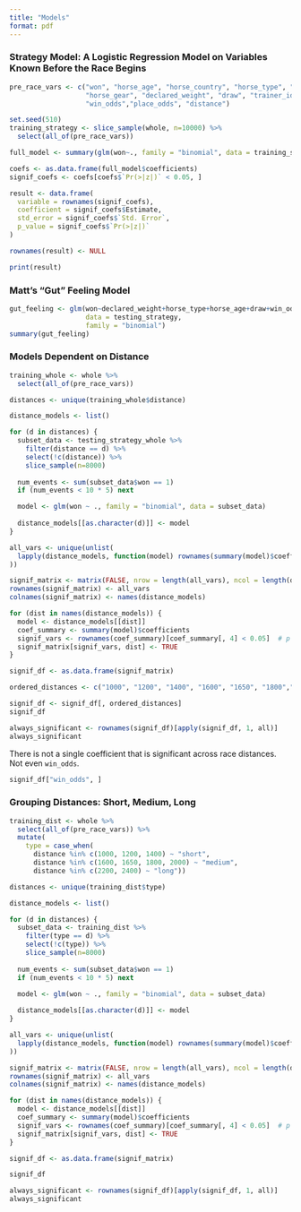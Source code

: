 ```yaml
---
title: "Models"
format: pdf
---
```


### Strategy Model: A Logistic Regression Model on Variables Known Before the Race Begins

```r
pre_race_vars <- c("won", "horse_age", "horse_country", "horse_type", "horse_rating",
                   "horse_gear", "declared_weight", "draw", "trainer_id", "jockey_id",
                   "win_odds","place_odds", "distance")

set.seed(510)
training_strategy <- slice_sample(whole, n=10000) %>% 
  select(all_of(pre_race_vars))
```

```r
full_model <- summary(glm(won~., family = "binomial", data = training_strategy))
```
```r
coefs <- as.data.frame(full_model$coefficients)
signif_coefs <- coefs[coefs$`Pr(>|z|)` < 0.05, ]

result <- data.frame(
  variable = rownames(signif_coefs),
  coefficient = signif_coefs$Estimate,
  std_error = signif_coefs$`Std. Error`,
  p_value = signif_coefs$`Pr(>|z|)`
)

rownames(result) <- NULL

print(result)
```

### Matt's "Gut" Feeling Model

```r
gut_feeling <- glm(won~declared_weight+horse_type+horse_age+draw+win_odds,
                   data = testing_strategy,
                   family = "binomial")
summary(gut_feeling)
```

### Models Dependent on Distance

```r
training_whole <- whole %>% 
  select(all_of(pre_race_vars))
```


```r
distances <- unique(training_whole$distance)

distance_models <- list()

for (d in distances) {
  subset_data <- testing_strategy_whole %>% 
    filter(distance == d) %>% 
    select(!c(distance)) %>% 
    slice_sample(n=8000)
  
  num_events <- sum(subset_data$won == 1)
  if (num_events < 10 * 5) next

  model <- glm(won ~ ., family = "binomial", data = subset_data)
  
  distance_models[[as.character(d)]] <- model
}
```
```r
all_vars <- unique(unlist(
  lapply(distance_models, function(model) rownames(summary(model)$coefficients))
))

signif_matrix <- matrix(FALSE, nrow = length(all_vars), ncol = length(distance_models))
rownames(signif_matrix) <- all_vars
colnames(signif_matrix) <- names(distance_models)

for (dist in names(distance_models)) {
  model <- distance_models[[dist]]
  coef_summary <- summary(model)$coefficients
  signif_vars <- rownames(coef_summary)[coef_summary[, 4] < 0.05]  # p < 0.05
  signif_matrix[signif_vars, dist] <- TRUE
}

signif_df <- as.data.frame(signif_matrix)

ordered_distances <- c("1000", "1200", "1400", "1600", "1650", "1800","2000", "2200")

signif_df <- signif_df[, ordered_distances]
signif_df
```
```r
always_significant <- rownames(signif_df)[apply(signif_df, 1, all)]
always_significant
```

There is not a single coefficient that is significant across race distances. Not even `win_odds`.

```r
signif_df["win_odds", ]
```

### Grouping Distances: Short, Medium, Long

```r
training_dist <- whole %>% 
  select(all_of(pre_race_vars)) %>% 
  mutate(
    type = case_when(
      distance %in% c(1000, 1200, 1400) ~ "short",
      distance %in% c(1600, 1650, 1800, 2000) ~ "medium",
      distance %in% c(2200, 2400) ~ "long"))
```

```r
distances <- unique(training_dist$type)

distance_models <- list()

for (d in distances) {
  subset_data <- training_dist %>% 
    filter(type == d) %>% 
    select(!c(type)) %>% 
    slice_sample(n=8000)
  
  num_events <- sum(subset_data$won == 1)
  if (num_events < 10 * 5) next

  model <- glm(won ~ ., family = "binomial", data = subset_data)
  
  distance_models[[as.character(d)]] <- model
}
```

```r
all_vars <- unique(unlist(
  lapply(distance_models, function(model) rownames(summary(model)$coefficients))
))

signif_matrix <- matrix(FALSE, nrow = length(all_vars), ncol = length(distance_models))
rownames(signif_matrix) <- all_vars
colnames(signif_matrix) <- names(distance_models)

for (dist in names(distance_models)) {
  model <- distance_models[[dist]]
  coef_summary <- summary(model)$coefficients
  signif_vars <- rownames(coef_summary)[coef_summary[, 4] < 0.05]  # p < 0.05
  signif_matrix[signif_vars, dist] <- TRUE
}

signif_df <- as.data.frame(signif_matrix)

signif_df
```

```r
always_significant <- rownames(signif_df)[apply(signif_df, 1, all)]
always_significant
```


